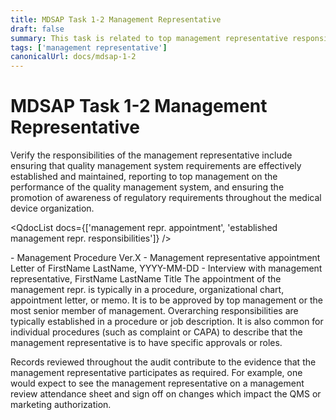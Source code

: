 ```yaml
---
title: MDSAP Task 1-2 Management Representative
draft: false
summary: This task is related to top management representative responsibilities.
tags: ['management representative']
canonicalUrl: docs/mdsap-1-2
---
```



# MDSAP Task 1-2 Management Representative

<RegLang>
  Verify the responsibilities of the management representative include ensuring that quality
  management system requirements are effectively established and maintained, reporting to top
  management on the performance of the quality management system, and ensuring the promotion of
  awareness of regulatory requirements throughout the medical device organization.
</RegLang>

<QdocList
  docs={['management repr. appointment', 'established management repr. responsibilities']}
/>

<ReportLang>
  - Management Procedure Ver.X - Management representative appointment Letter of FirstName LastName,
  YYYY-MM-DD - Interview with management representative, FirstName LastName Title
</ReportLang>

<Subtask actionitem="Review the appointment of the management representative.">
  The appointment of the management repr. is typically in a procedure, organizational chart,
  appointment letter, or memo. It is to be approved by top management or the most senior member of
  management.
</Subtask>

<Subtask actionitem="Review established responsibilities and authorities of the management representative.">
Overarching responsibilities are typically established in a procedure or job description. It is also common for individual procedures (such as complaint or CAPA) to describe that the management representative is to have specific approvals or roles.

Records reviewed throughout the audit contribute to the evidence that the management representative participates as required. For example, one would expect to see the management representative on a management review attendance sheet and sign off on changes which impact the QMS or marketing authorization.

</Subtask>
